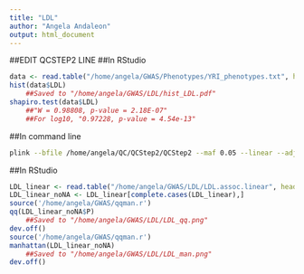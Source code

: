 ---
title: "LDL"
author: "Angela Andaleon"
output: html_document
---
##EDIT QCSTEP2 LINE
##In RStudio

```{r LDL}
data <- read.table("/home/angela/GWAS/Phenotypes/YRI_phenotypes.txt", header = T)
hist(data$LDL)
	##Saved to "/home/angela/GWAS/LDL/hist_LDL.pdf"
shapiro.test(data$LDL)
	##"W = 0.98808, p-value = 2.18E-07"
	##For log10, "0.97228, p-value = 4.54e-13"
```

##In command line

```{bash pheno}
plink --bfile /home/angela/QC/QCStep2/QCStep2 --maf 0.05 --linear --adjust --pheno /home/angela/GWAS/Phenotypes/YRI_phenotypes.txt --pheno-name LDL --out /home/angela/GWAS/LDL/LDL
```

##In RStudio

```{r LDL}
LDL_linear <- read.table("/home/angela/GWAS/LDL/LDL.assoc.linear", header = T)
LDL_linear_noNA <- LDL_linear[complete.cases(LDL_linear),]
source('/home/angela/GWAS/qqman.r')
qq(LDL_linear_noNA$P)
	##Saved to "/home/angela/GWAS/LDL/LDL_qq.png"
dev.off()
source('/home/angela/GWAS/qqman.r')
manhattan(LDL_linear_noNA)
	##Saved to "/home/angela/GWAS/LDL/LDL_man.png"
dev.off()
```
